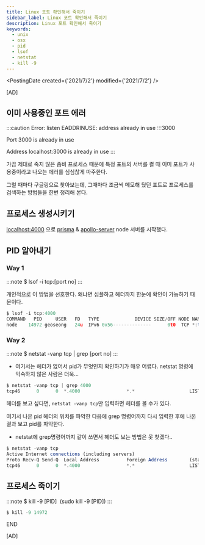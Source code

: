 ```yaml
---
title: Linux 포트 확인해서 죽이기
sidebar_label: Linux 포트 확인해서 죽이기
description: Linux 포트 확인해서 죽이기
keywords:
  - unix
  - osx
  - pid
  - lsof
  - netstat
  - kill -9
---
```



<PostingDate created={'2021/7/2'} modified={'2021/7/2'} />

[AD]

## 이미 사용중인 포트 에러

:::caution
Error: listen EADDRINUSE: address already in use :::3000

Port 3000 is already in use

Address localhost:3000 is already in use
:::

가끔 제대로 죽지 않은 좀비 프로세스 때문에 특정 포트의 서버를 켤 때 이미 포트가 사용중이라고 나오는 에러를 심심찮게 마주한다.

그럴 때마다 구글링으로 찾아보는데, 그때마다 조금씩 메모해 뒀던 포트로 프로세스를 검색하는 방법들을 한번 정리해 본다.

## 프로세스 생성시키기

[localhost:4000](http://localhost:4000) 으로 [prisma](https://www.prisma.io/) & [apollo-server](https://www.apollographql.com/docs/apollo-server/) node 서버를 시작했다.

## PID 알아내기

### Way 1

:::note
$ lsof -i tcp:[port no]
:::

개인적으로 이 방법을 선호한다. 왜냐면 심플하고 헤더까지 한눈에 확인이 가능하기 때문이다.

```jsx
$ lsof -i tcp:4000
COMMAND   PID     USER   FD   TYPE             DEVICE SIZE/OFF NODE NAME
node    14972 geoseong   24u  IPv6 0x56--------------      0t0  TCP *:terabase (LISTEN)
```

### Way 2

:::note
$ netstat -vanp tcp | grep [port no]
:::

- 여기서는 헤더가 없어서 pid가 무엇인지 확인하기가 매우 어렵다. netstat 명령에 익숙하지 않은 사람은 더욱...

```jsx
$ netstat -vanp tcp | grep 4000
tcp46      0      0  *.4000                 *.*                    LISTEN      131072 131072  14972      0 0x0100 0x00000106
```

헤더를 보고 싶다면, `netstat -vanp tcp`만 입력하면 헤더를 볼 수가 있다.

여기서 나온 pid 헤더의 위치를 파악한 다음에 grep 명령어까지 다시 입력한 후에 나온 결과 보고 pid를 파악한다.

- netstat에 grep명령어까지 같이 쓰면서 헤더도 보는 방법은 못 찾겠다..

```jsx
$ netstat -vanp tcp
Active Internet connections (including servers)
Proto Recv-Q Send-Q  Local Address          Foreign Address        (state)     rhiwat shiwat    pid   epid  state    options
tcp46      0      0  *.4000                 *.*                    LISTEN      131072 131072  14972      0 0x0100 0x00000106
```

## 프로세스 죽이기

:::note
$ kill -9 [PID]  (sudo kill -9 [PID])
:::

```jsx
$ kill -9 14972
```

END


[AD]

<Comment />
